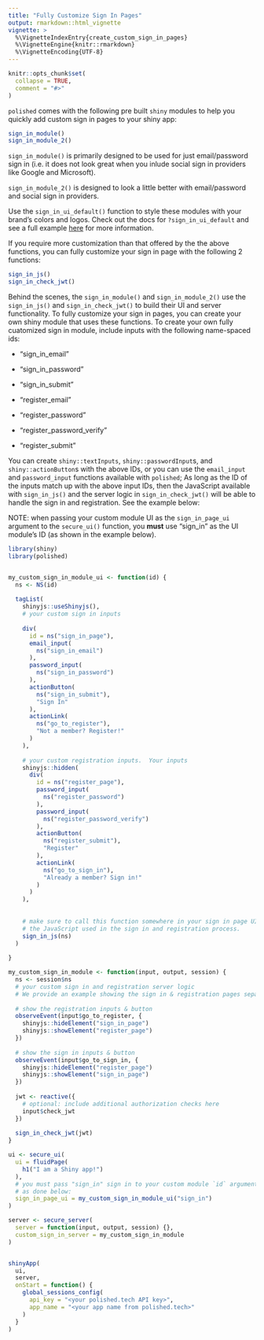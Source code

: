 ```yaml
---
title: "Fully Customize Sign In Pages"
output: rmarkdown::html_vignette
vignette: >
  %\VignetteIndexEntry{create_custom_sign_in_pages}
  %\VignetteEngine{knitr::rmarkdown}
  %\VignetteEncoding{UTF-8}
---
```


```r
knitr::opts_chunk$set(
  collapse = TRUE,
  comment = "#>"
)
```

`polished` comes with the following pre built `shiny` modules to help you quickly add custom sign in pages to your shiny app:

```r
sign_in_module()
sign_in_module_2()
```

`sign_in_module()` is primarily designed to be used for just email/password sign in (i.e. it does not look great when you inlude
social sign in providers like Google and Microsoft).  

`sign_in_module_2()` is designed to look a little better with email/password and social sign in providers.  

Use the `sign_in_ui_default()` function to style these modules with your brand's colors and logos.  Check out the docs for `?sign_in_ui_default` and see a full example <a href="https://github.com/Tychobra/polished_example_apps/tree/master/02_custom_sign_in">here</a> for more information.

If you require more customization than that offered by the the above functions, you can fully customize your sign in page with the following 2 functions:

```r
sign_in_js()
sign_in_check_jwt()
```

Behind the scenes, the `sign_in_module()` and `sign_in_module_2()` use the `sign_in_js()` and `sign_in_check_jwt()` to build their UI and server functionality.  To fully customize your sign in pages, you can create your own shiny module that uses these functions. To create your own fully cuatomized sign in module, include inputs with the following name-spaced ids:

- "sign_in_email"
- "sign_in_password"
- "sign_in_submit"

- "register_email"
- "register_password"
- "register_password_verify"
- "register_submit"

You can create `shiny::textInputs`, `shiny::passwordInput`s, and `shiny::actionButton`s with the above IDs, or you can use the `email_input` and `password_input` functions available with `polished`;  As long as the ID of the inputs match up with the above input IDs, then the JavaScript available with `sign_in_js()` and the server logic in `sign_in_check_jwt()` will be able to handle the sign in and registration.  See the example below:

NOTE: when passing your custom module UI as the `sign_in_page_ui` argument to the `secure_ui()` function, you **must** use "sign_in" as the UI module's ID (as shown in the example below).

```r
library(shiny)
library(polished)


my_custom_sign_in_module_ui <- function(id) {
  ns <- NS(id)
  
  tagList(
    shinyjs::useShinyjs(),
    # your custom sign in inputs
    
    div(
      id = ns("sign_in_page"),
      email_input(
        ns("sign_in_email")
      ),
      password_input(
        ns("sign_in_password")
      ),
      actionButton(
        ns("sign_in_submit"),
        "Sign In"
      ),
      actionLink(
        ns("go_to_register"),
        "Not a member? Register!"
      )
    ),
    
    # your custom registration inputs.  Your inputs
    shinyjs::hidden(
      div(
        id = ns("register_page"),
        password_input(
          ns("register_password")
        ),
        password_input(
          ns("register_password_verify")
        ),
        actionButton(
          ns("register_submit"),
          "Register"
        ),
        actionLink(
          ns("go_to_sign_in"),
          "Already a member? Sign in!"
        )
      )
    ),
    
    
    # make sure to call this function somewhere in your sign in page UI.  It loads
    # the JavaScript used in the sign in and registration process.
    sign_in_js(ns)  
  )
  
}

my_custom_sign_in_module <- function(input, output, session) {
  ns <- session$ns
  # your custom sign in and registration server logic
  # We provide an example showing the sign in & registration pages separately
  
  # show the registration inputs & button
  observeEvent(input$go_to_register, {
    shinyjs::hideElement("sign_in_page")
    shinyjs::showElement("register_page")
  })
  
  # show the sign in inputs & button
  observeEvent(input$go_to_sign_in, {
    shinyjs::hideElement("register_page")
    shinyjs::showElement("sign_in_page")
  })
  
  jwt <- reactive({
    # optional: include additional authorization checks here   
    input$check_jwt
  })
  
  sign_in_check_jwt(jwt)
}

ui <- secure_ui(
  ui = fluidPage(
    h1("I am a Shiny app!")
  ),
  # you must pass "sign_in" sign in to your custom module `id` argument
  # as done below:
  sign_in_page_ui = my_custom_sign_in_module_ui("sign_in")
)

server <- secure_server(
  server = function(input, output, session) {}, 
  custom_sign_in_server = my_custom_sign_in_module
)


shinyApp(
  ui,
  server,
  onStart = function() {
    global_sessions_config(
      api_key = "<your polished.tech API key>",
      app_name = "<your app name from polished.tech>"
    )
  }
)

```




